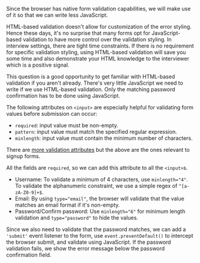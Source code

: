 
Since the browser has native form validation capabilities, we will make use of it so that we can write less JavaScript.

HTML-based validation doesn't allow for customization of the error styling. Hence these days, it's no surprise that many forms opt for JavaScript-based validation to have more control over the validation styling. In interview settings, there are tight time constraints. If there is no requirement for specific validation styling, using HTML-based validation will save you some time and also demonstrate your HTML knowledge to the interviewer which is a positive signal.

This question is a good opportunity to get familiar with HTML-based validation if you aren't already. There's very little JavaScript we need to write if we use HTML-based validation. Only the matching password confirmation has to be done using JavaScript.

The following attributes on `<input>` are especially helpful for validating form values before submission can occur:

- `required`: input value must be non-empty.
- `pattern`: input value must match the specified regular expression.
- `minlength`: input value must contain the minimum number of characters.

There are [more validation attributes](https://developer.mozilla.org/en-US/docs/Web/Guide/HTML/Constraint_validation) but the above are the ones relevant to signup forms.

All the fields are `required`, so we can add this attribute to all the `<input>`s.

- Username: To validate a minimum of 4 characters, use `minlength="4"`. To validate the alphanumeric constraint, we use a simple regex of `^[a-zA-Z0-9]+$`.
- Email: By using `type="email"`, the browser will validate that the value matches an email format if it's non-empty.
- Password/Confirm password: Use `minlength="6"` for minimum length validation and `type="password"` to hide the values.

Since we also need to validate that the password matches, we can add a `'submit'` event listener to the form, use `event.preventDefault()` to intercept the browser submit, and validate using JavaScript. If the password validation fails, we show the error message below the password confirmation field.

<TestCases />
<A11y />
